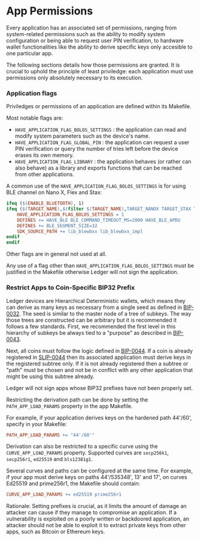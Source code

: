 
# App Permissions

Every application has an associated set of permissions, ranging from system-related permissions such as the ability to modify system configuration or being able to request user PIN verification, to hardware wallet functionalities like the ability to derive specific keys only accesible to one particular app.

The following sections details how those permissions are granted. It is crucial to uphold the principle of least priviledge: each application must use permissions only absolutely necessary to its execution.

### Application flags

Priviledges or permissions of an application are defined within its Makefile.

Most notable flags are:

- `HAVE_APPLICATION_FLAG_BOLOS_SETTINGS` : the application can read and modify system parameters such as the device's name.
- `HAVE_APPLICATION_FLAG_GLOBAL_PIN` : the application can request a user PIN verification or query the number of tries left before the device erases its own memory.
- `HAVE_APPLICATION_FLAG_LIBRARY` : the application behaves (or rather can also behave) as a library and exports functions that can be reached from other applications.

A common use of the `HAVE_APPLICATION_FLAG_BOLOS_SETTINGS` is for using BLE channel on Nano X, Flex and Stax:

```makefile copy
ifeq ($(ENABLE_BLUETOOTH), 1)
ifeq ($(TARGET_NAME),$(filter $(TARGET_NAME),TARGET_NANOX TARGET_STAX TARGET_FLEX))
    HAVE_APPLICATION_FLAG_BOLOS_SETTINGS = 1
    DEFINES += HAVE_BLE BLE_COMMAND_TIMEOUT_MS=2000 HAVE_BLE_APDU
    DEFINES += BLE_SEGMENT_SIZE=32
    SDK_SOURCE_PATH += lib_blewbxx lib_blewbxx_impl
endif
endif
```

Other flags are in general not used at all.

Any use of a flag other than `HAVE_APPLICATION_FLAG_BOLOS_SETTINGS` must be justified in the Makefile otherwise Ledger will not sign the application.

### Restrict Apps to Coin-Specific BIP32 Prefix

Ledger devices are Hierarchical Deterministic wallets, which means they can derive as many keys as necessary from a single seed as defined in [BIP-0032](https://github.com/bitcoin/bips/blob/master/bip-0032.mediawiki).
The seed is similar to the master node of a tree of subkeys. The way those trees are constructed can be arbitrary but it is recommended it follows a few standards.
First, we recommended the first level in this hierarchy of subkeys be always tied to a "purpose" as described in [BIP-0043](https://github.com/bitcoin/bips/blob/master/bip-0043.mediawiki).

Next, all coins must follow the logic defined in [BIP-0044](https://github.com/bitcoin/bips/blob/master/bip-0044.mediawiki). If a coin is already registered in [SLIP-0044](https://github.com/satoshilabs/slips/blob/master/slip-0044.md) then its associated application must derive keys in the registered subtree only. If it is not already registered then a subtree or "path" must be chosen and not be in conflict with any other application that might be using this subtree already.

<Callout type="warning" emoji="⚠️">
  Ledger will not sign apps whose BIP32 prefixes have not been properly set.
</Callout>

Restricting the derivation path can be done by setting the `PATH_APP_LOAD_PARAMS` property in the app Makefile.

For example, if your application derives keys on the hardened path 44'/60', specify in your Makefile:

``` makefile copy
PATH_APP_LOAD_PARAMS += "44'/60'"
```

Derivation can also be restricted to a specific curve using the `CURVE_APP_LOAD_PARAMS` property. Supported curves are `secp256k1`, `secp256r1`, `ed25519` and `bls12381g1`.

Several curves and paths can be configured at the same time. For example, if your app must derive keys on paths 44'/535348', 13' and 17', on curves Ed25519 and prime256r1, the Makefile should contain:

``` makefile copy
CURVE_APP_LOAD_PARAMS += ed25519 prime256r1
```

Rationale: Setting prefixes is crucial, as it limits the amount of damage an attacker can cause if they manage to compromise an application. If a vulnerability is exploited on a poorly written or backdoored application, an attacker should not be able to exploit it to extract private keys from other apps, such as Bitcoin or Ethereum keys.
